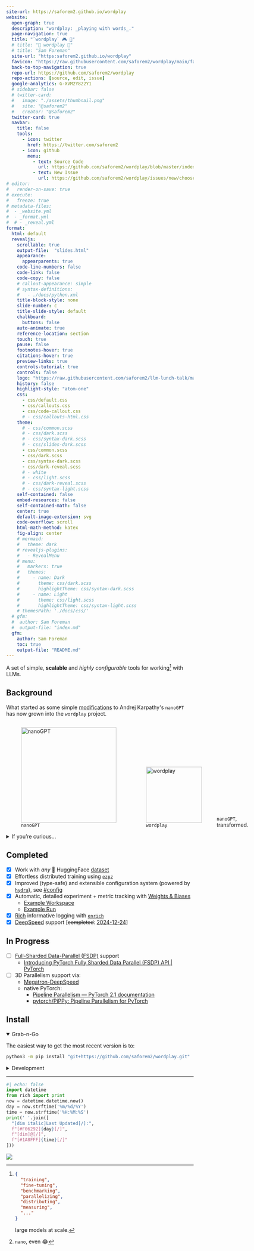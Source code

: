 ```yaml
---
site-url: https://saforem2.github.io/wordplay
website:
  open-graph: true
  description: "wordplay: _playing with words_."
  page-navigation: true
  title: "`wordplay` 🎮 💬"
  # title: "💬 wordplay 🤾"
  # title: "Sam Foreman"
  site-url: "https:saforem2.github.io/wordplay"
  favicon: "https://raw.githubusercontent.com/saforem2/wordplay/main/favicon.svg"
  back-to-top-navigation: true
  repo-url: https://github.com/saforem2/wordplay
  repo-actions: [source, edit, issue]
  google-analytics: G-XVM2Y822Y1
  # sidebar: false
  # twitter-card:
  #   image: "./assets/thumbnail.png"
  #   site: "@saforem2"
  #   creator: "@saforem2"
  twitter-card: true
  navbar:
    title: false
    tools:
      - icon: twitter
        href: https://twitter.com/saforem2
      - icon: github
        menu:
          - text: Source Code
            url: https://github.com/saforem2/wordplay/blob/master/index.qmd
          - text: New Issue
            url: https://github.com/saforem2/wordplay/issues/new/choose
# editor:
#   render-on-save: true
# execute:
#   freeze: true
# metadata-files:
#  - _website.yml
#  - _format.yml
#  # - _reveal.yml
format:
  html: default
  revealjs:
    scrollable: true
    output-file:  "slides.html"
    appearance:
      appearparents: true
    code-line-numbers: false
    code-link: false
    code-copy: false
    # callout-appearance: simple
    # syntax-definitions:
    #   - ./docs/python.xml
    title-block-style: none
    slide-number: c
    title-slide-style: default
    chalkboard:
      buttons: false
    auto-animate: true
    reference-location: section
    touch: true
    pause: false
    footnotes-hover: true
    citations-hover: true
    preview-links: true
    controls-tutorial: true
    controls: false
    logo: "https://raw.githubusercontent.com/saforem2/llm-lunch-talk/main/docs/assets/anl.svg"
    history: false
    highlight-style: "atom-one"
    css:
      - css/default.css
      - css/callouts.css
      - css/code-callout.css
      # - css/callouts-html.css
    theme:
      # - css/common.scss
      # - css/dark.scss
      # - css/syntax-dark.scss
      # - css/slides-dark.scss
      - css/common.scss
      - css/dark.scss
      - css/syntax-dark.scss
      - css/dark-reveal.scss
      # - white
      # - css/light.scss
      # - css/dark-reveal.scss
      # - css/syntax-light.scss
    self-contained: false
    embed-resources: false
    self-contained-math: false
    center: true
    default-image-extension: svg
    code-overflow: scroll
    html-math-method: katex
    fig-align: center
    # mermaid:
    #   theme: dark
    # revealjs-plugins:
    #   - RevealMenu
    # menu:
    #   markers: true
    #   themes:
    #     - name: Dark
    #       theme: css/dark.scss
    #       highlightTheme: css/syntax-dark.scss
    #     - name: Light
    #       theme: css/light.scss
    #       highlightTheme: css/syntax-light.scss
    # themesPath: './docs/css/'
  # gfm:
  #  author: Sam Foreman
  #  output-file: "index.md"
  gfm:
    author: Sam Foreman
    toc: true
    output-file: "README.md"
---
```


<!-- #  [`wordplay` 🎮 💬]{.title} -->

A set of simple, **scalable** and _highly configurable_ tools for working[^etc]
with LLMs.


## Background {.scrollable}

What started as some simple
[modifications](https://github.com/saforem2/nanoGPT) to Andrej Karpathy\'s
`nanoGPT` has now grown into the `wordplay` project.

<!-- ::: {#fig-compare gap="5%" layout="[[40,40]]" layout-valign="bottom" style="text-align: center!important;" fig-align="center"} -->
<!-- ::: {layout-ncol=2 gap="5%" layout-valign="bottom"} -->

<!-- :::: {.columns layout-ncol=2 layout-valign="bottom" style="margin-bottom: 4em;" style="text-align:center"} -->

<!-- ::: {layout="[15,-10,15]" layout-valign="bottom"} -->

<!-- :::: {#fig-compare layout-ncol=2 layout-valign="bottom" style="display: flex; align-items: flex-end; text-align:center;"} -->

<!-- ::: {#fig-compare layout="[[40,-5,40]]" layout-valign="center" style="text-align: center;"} -->
<!---->
<!-- ![`nanoGPT`](https://github.com/saforem2/wordplay/blob/main/docs/assets/nanoGPT.png?raw=true){#fig-nanoGPT} -->
<!---->
<!-- ![`wordplay`](https://github.com/saforem2/wordplay/blob/main/docs/assets/wordplay.png?raw=true){#fig-wordplay} -->
<!---->
<!-- Generated using -->
<!-- [prodia/sdxl-stable-diffusion-xl](https://huggingface.co/spaces/prodia/sdxl-stable-diffusion-xl) -->
<!-- on 🤗 HuggingFace. -->
<!-- ::: -->

::: {#fig-compare layout="[[40,40]]" layout-valign="bottom" style="display: flex; align-items: flex-end;"}

![`nanoGPT`](https://github.com/saforem2/wordplay/blob/main/assets/car.png?raw=true){#fig-nanogpt width="256px"}

![`wordplay`](https://github.com/saforem2/wordplay/blob/main/assets/robot.png?raw=true){#fig-wordplay width="150px"}

`nanoGPT`, transformed.
::::

<details closed><summary>If you're curious...</summary>

While `nanoGPT` is a great project and an **excellent** resource; it is, _by
design_, very minimal[^nano] and limited in its flexibility.

Working through the code I found myself making minor changes here and there to
test new ideas and run variations on different experiments. These changes
eventually built to the point where _my_ `{goals, scope, code}` for the project
had diverged significantly from the original vision.

As a result, I figured it made more sense to move things to a new project,
[`wordplay`](https://github.com/saforem2/wordplay).

I've priortized adding functionality that I have found to be useful or
interesting, but am absolutely open to input or suggestions for improvement.

Different aspects of this project have been motivated by some of my recent work
on LLMs.

- Projects:
    - [`ezpz`](https://github.com/saforem2/ezpz): Painless distributed training
      with your favorite `{framework, backend}` combo.
    - [`Megatron-DeepSpeed`](https://github.com/argonne-lcf/Megatron-DeepSpeed):
      Ongoing research training transformer language models at scale, including:
      BERT & GPT-2

- Collaboration(s):
    - **DeepSpeed4Science** (2023-09)
        - [Loooooooong Sequence Lengths](https://samforeman.me/qmd/dsblog)
        - [Project Website](https://www.deepspeed4science.ai/) 
        - [Preprint](https://arxiv.org/abs/2310.04610) @song2023deepspeed4science
        - [Blog Post](https://www.microsoft.com/en-us/research/blog/announcing-the-deepspeed4science-initiative-enabling-large-scale-scientific-discovery-through-sophisticated-ai-system-technologies/)
        - [Tutorial](https://www.deepspeed.ai/deepspeed4science/)
    - GenSLMs:
      - [GitHub](https://github.com/ramanathanlab/genslm)
      - [Preprint](https://www.biorxiv.org/content/10.1101/2022.10.10.511571v2)
      - 🏆 [ACM Gordon Bell Special Prize for COVID-19 Research](https://www.acm.org/media-center/2022/november/gordon-bell-special-prize-covid-research-2022)

- Talks / Workshops:
    - **LLM-lunch-talk** (2023-10-12): LLMs at [ALCF](https://alcf.anl.gov).
        - [Slides](https://saforem2.github.io/llm-lunch-talk/#/section)
        - [GitHub](https://github.com/saforem2/llm-lunch-talk)
    - **Creating Small(-ish) LLMs** (2023-11-30)
        - [Workshop](https://github.com/brettin/llm_tutorial/blob/main/tutorials/03-smallish-LLMs/README.md)
        - [Slides](https://saforem2.github.io/LLM-tutorial/#/creating-small-ish-llmsslides-gh)
        - [GitHub](https://github.com/saforem2/LLM-tutorial)

</details>

## Completed

- [x] Work with _any_ 🤗 HuggingFace [dataset](https://huggingface.co/docs/datasets/index)
- [x] Effortless distributed training using [`ezpz`](https://github.com/saforem2/ezpz)
- [x] Improved (type-safe) and extensible configuration system (powered by [`hydra`](https://hydra.cc)), see [#config](#config)
- [x] Automatic, detailed experiment + metric tracking with [Weights \& Biases](https://wandb.ai)
    - [Example Workspace](https://wandb.ai/l2hmc-qcd/WordPlay?workspace=user-saforem2)
    - [Example Run](https://wandb.ai/l2hmc-qcd/WordPlay/runs/in83cm3o/workspace?workspace=user-saforem2)
- [x] [Rich](https://github.com/Textualize/rich) informative logging with [`enrich`](https://github.com/saforem2/enrich)
- [x] [DeepSpeed](https://deepspeed.ai/) support \[~~completed~~: [2024-12-24](https://github.com/saforem2/wordplay/commit/1aec0ec46eb35ab5cf80a9166d7a5c00a862650a)\]


## In Progress

- [ ] [Full-Sharded Data-Parallel (FSDP)](https://pytorch.org/blog/introducing-pytorch-fully-sharded-data-parallel-api/) support
    - [Introducing PyTorch Fully Sharded Data Parallel (FSDP) API | PyTorch](https://pytorch.org/blog/introducing-pytorch-fully-sharded-data-parallel-api/)
- [ ] 3D Parallelism support via:
    - [Megatron-DeepSpeed](https://github.com/argonne-lcf/Megatron-DeepSpeed)
    - native PyTorch:
        - [Pipeline Parallelism — PyTorch 2.1 documentation](https://pytorch.org/docs/stable/pipeline.html)
        - [pytorch/PiPPy: Pipeline Parallelism for PyTorch](https://github.com/pytorch/PiPPy)


## Install

<details open><summary>Grab-n-Go</summary>

The easiest way to get the most recent version is to:

```bash
python3 -m pip install "git+https://github.com/saforem2/wordplay.git"
```

</details>

<details closed><summary>Development</summary>

If you'd like to work with the project and run / change things yourself, I'd
recommend installing from a local (editable) clone of this repository:

```bash
git clone "https://github.com/saforem2/wordplay"
cd wordplay
mkdir v venv
python3 -m venv venv --system-site-packages
source venv/bin/activate
python3 -m pip install -e .
```

</details>

<!-- # `wordplay` -->
<!---->
<!-- A minimal LLM implementation for research and education. -->


<!-- &title=visitors) -->

<!-- &edge_flat=false) -->

<!-- <p align="center"> -->
<!-- <a href="https://hits.seeyoufarm.com"> -->
<!--     <img align="center" src="https://hits.seeyoufarm.com/api/count/incr/badge.svg?url=https%3A%2F%2Fsaforem2.github.io%2Fwordplay&count_bg=%2300CCFF&title_bg=%23303030&icon=&icon_color=%23E7E7E7&title=hits&edge_flat=false"/> -->
<!--   </a> -->
<!-- </p> -->

<!-- ## [{{< fa solid hourglass-end >}}]{.pink-text} Last Updated -->

---

```python
#| echo: false
import datetime
from rich import print
now = datetime.datetime.now()
day = now.strftime('%m/%d/%Y')
time = now.strftime('%H:%M:%S')
print(' '.join([
  "[dim italic]Last Updated[/]:",
  f"[#F06292]{day}[/]",
  f"[dim]@[/]",
  f"[#1A8FFF]{time}[/]"
]))
```

![](https://hits.seeyoufarm.com/api/count/incr/badge.svg?url=https%3A%2F%2Fsaforem2.github.io%2Fwordplay&count_bg=%23222222&title_bg=%23303030&icon=&icon_color=%23E7E7E7)

[^nano]: `nano`, even 😂

[^etc]:|

    ```json
    {
      "training",
      "fine-tuning",
      "benchmarking",
      "parallelizing",
      "distributing",
      "measuring",
      "..."
    }
    ```

    large models at scale.
